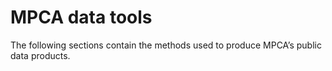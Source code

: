 # __MPCA data tools__ {-}

The following sections contain the methods used to produce MPCA's public data products.